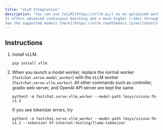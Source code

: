 ```yaml
---
title: "vLLM Integration"
description: "You can use [vLLM](https://vllm.ai/) as an optimized worker implementation in FastChat.
It offers advanced continuous batching and a much higher (~10x) throughput.
See the supported models [here](https://vllm.readthedocs.io/en/latest/models/supported_models.html)."
---
```


## Instructions
1. Install vLLM.
    ```
    pip install vllm
    ```

2. When you launch a model worker, replace the normal worker (`fastchat.serve.model_worker`) with the vLLM worker (`fastchat.serve.vllm_worker`). All other commands such as controller, gradio web server, and OpenAI API server are kept the same.
   ```
   python3 -m fastchat.serve.vllm_worker --model-path lmsys/vicuna-7b-v1.3
   ```

   If you see tokenizer errors, try
   ```
   python3 -m fastchat.serve.vllm_worker --model-path lmsys/vicuna-7b-v1.3 --tokenizer hf-internal-testing/llama-tokenizer
   ```
